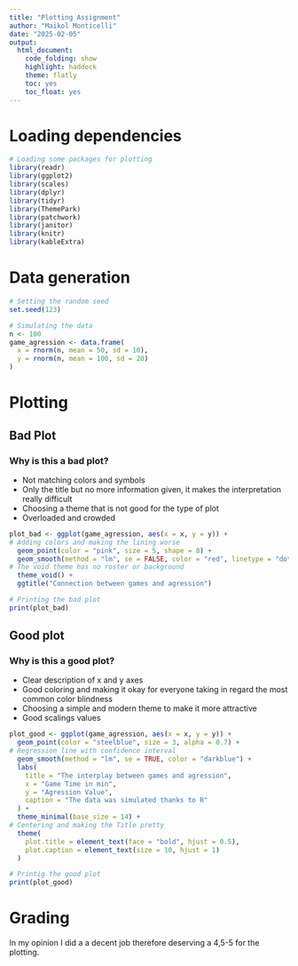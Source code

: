 ```yaml
---
title: "Plotting Assignment"
author: "Maikol Monticelli"
date: "2025-02-05"
output:
  html_document:
    code_folding: show
    highlight: haddock
    theme: flatly
    toc: yes
    toc_float: yes
---
```


# Loading dependencies
```r
# Loading some packages for plotting
library(readr)
library(ggplot2)
library(scales)
library(dplyr)
library(tidyr)
library(ThemePark)
library(patchwork)
library(janitor)
library(knitr)
library(kableExtra)

```

# Data generation
```r

# Setting the random seed
set.seed(123)

# Simulating the data
n <- 100
game_agression <- data.frame(
  x = rnorm(n, mean = 50, sd = 10),
  y = rnorm(n, mean = 100, sd = 20)
)
```

# Plotting

## Bad Plot

### Why is this a bad plot?

 - Not matching colors and symbols 
 - Only the title but no more information given, it makes the interpretation really difficult
 - Choosing a theme that is not good for the type of plot 
 - Overloaded and crowded
 
```r
plot_bad <- ggplot(game_agression, aes(x = x, y = y)) +
# Adding colors and making the lining worse
  geom_point(color = "pink", size = 5, shape = 8) +             
  geom_smooth(method = "lm", se = FALSE, color = "red", linetype = "dotted") +
# The void theme has no roster or background
  theme_void() +                                                 
  ggtitle("Connection between games and agression")                                     

```

```r
# Printing the bad plot
print(plot_bad)

```

## Good plot

### Why is this a good plot?

 - Clear description of x and y axes 
 - Good coloring and making it okay for everyone taking in regard the most common color blindness
 - Choosing a simple and modern theme to make it more attractive
 - Good scalings values

```r
plot_good <- ggplot(game_agression, aes(x = x, y = y)) +
  geom_point(color = "steelblue", size = 3, alpha = 0.7) +    
# Regression line with confidence interval
  geom_smooth(method = "lm", se = TRUE, color = "darkblue") +        
  labs(
    title = "The interplay between games and agression",
    x = "Game Time in min",
    y = "Agression Value",
    caption = "The data was simulated thanks to R"
  ) +
  theme_minimal(base_size = 14) + 
# Centering and making the Title pretty
  theme(
    plot.title = element_text(face = "bold", hjust = 0.5),
    plot.caption = element_text(size = 10, hjust = 1)
  )

```


```r
# Printig the good plot
print(plot_good)

```



# Grading
In my opinion I did a a decent job therefore deserving a 4,5-5 for the plotting.
